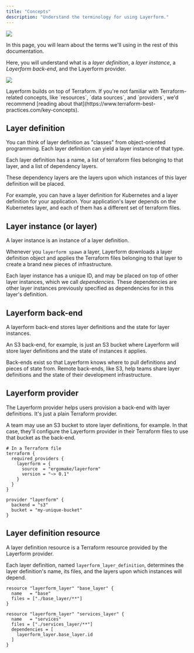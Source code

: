 ```yaml
---
title: "Concepts"
description: "Understand the terminology for using Layerform."
---
```


<div className="flex justify-center items-center">
    <img src="./images/squirrel-spawn.png" className="w-80" />
</div>

In this page, you will learn about the terms we'll using in the rest of this documentation.

Here, you will understand what is a _layer definition_, a _layer instance_, a _Layerform back-end_, and the Layerform provider.

![](./images/components.png)

<Note>
    Layerform builds on top of Terraform. If you're not familiar with
    Terraform-related concepts, like `resources`, `data sources`, and
    `providers`, we'd recommend [reading about
    that](https://www.terraform-best-practices.com/key-concepts).
</Note>

## Layer definition

You can think of layer definition as "classes" from object-oriented programming. Each layer definition can yield a layer instance of that type.

Each layer definition has a name, a list of terraform files belonging to that layer, and a list of dependency layers.

These dependency layers are the layers upon which instances of this layer definition will be placed.

For example, you can have a layer definition for Kubernetes and a layer definition for your application. Your application's layer depends on the Kubernetes layer, and each of them has a different set of terraform files.

## Layer instance (or layer)

A layer instance is an instance of a layer definition.

Whenever you `layerform spawn` a layer, Layerform downloads a layer definition object and applies the Terraform files belonging to that layer to create a brand new pieces of infrastructure.

Each layer instance has a unique ID, and may be placed on top of other layer instances, which we call _dependencies_. These dependencies are other layer instances previously specified as dependencies for in this layer's definition.

## Layerform back-end

A layerform back-end stores layer definitions and the state for layer instances.

An S3 back-end, for example, is just an S3 bucket where Layerform will store layer definitions and the state of instances it applies.

Back-ends exist so that Layerform knows where to pull definitions and pieces of state from. Remote back-ends, like S3, help teams share layer definitions and the state of their development infrastructure.

## Layerform provider

The Layerform provider helps users provision a back-end with layer definitions. It's just a plain Terraform provider.

A team may use an S3 bucket to store layer definitions, for example. In that case, they'll configure the Layerform provider in their Terraform files to use that bucket as the back-end.

```hcl
# In a Terraform file
terraform {
  required_providers {
    layerform = {
      source  = "ergomake/layerform"
      version = "~> 0.1"
    }
  }
}

provider "layerform" {
  backend = "s3"
  bucket = "my-unique-bucket"
}
```

## Layer definition resource

A layer definition resource is a Terraform resource provided by the Layerform provider.

Each layer definition, named `layerform_layer_definition`, determines the layer definition's name, its files, and the layers upon which instances will depend.

```hcl
resource "layerform_layer" "base_layer" {
  name   = "base"
  files = ["./base_layer/**"]
}

resource "layerform_layer" "services_layer" {
  name   = "services"
  files = ["./services_layer/**"]
  dependencies = [
    layerform_layer.base_layer.id
  ]
}
```
